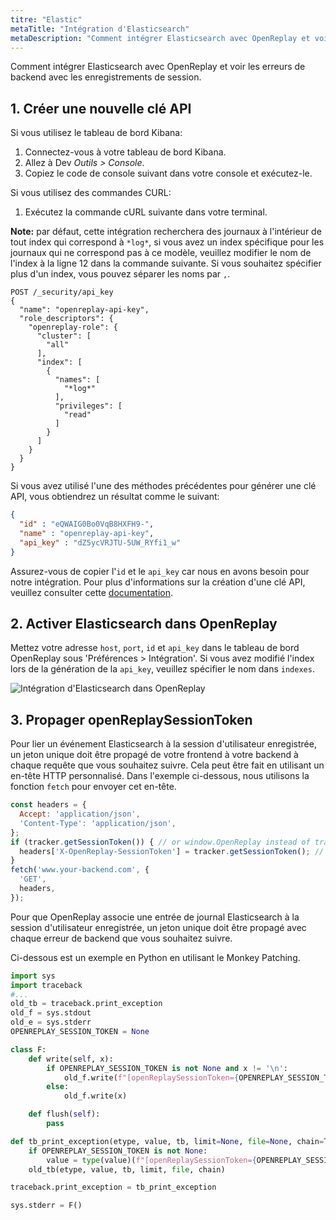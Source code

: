```yaml
---
titre: "Elastic"
metaTitle: "Intégration d'Elasticsearch"
metaDescription: "Comment intégrer Elasticsearch avec OpenReplay et voir les erreurs de backend avec les replays de session."
---
```


Comment intégrer Elasticsearch avec OpenReplay et voir les erreurs de backend avec les enregistrements de session.

## 1. Créer une nouvelle clé API

Si vous utilisez le tableau de bord Kibana:
1. Connectez-vous à votre tableau de bord Kibana.
2. Allez à Dev *Outils > Console*.
3. Copiez le code de console suivant dans votre console et exécutez-le.

Si vous utilisez des commandes CURL:
1. Exécutez la commande cURL suivante dans votre terminal.

**Note:** par défaut, cette intégration recherchera des journaux à l'intérieur de tout index qui correspond à `*log*`, si vous avez un index spécifique pour les journaux qui ne correspond pas à ce modèle, veuillez modifier le nom de l'index à la ligne 12 dans la commande suivante. Si vous souhaitez spécifier plus d'un index, vous pouvez séparer les noms par `,`.


```shell
POST /_security/api_key
{
  "name": "openreplay-api-key",
  "role_descriptors": {
    "openreplay-role": {
      "cluster": [
        "all"
      ],
      "index": [
        {
          "names": [
            "*log*"
          ],
          "privileges": [
            "read"
          ]
        }
      ]
    }
  }
}
```


Si vous avez utilisé l'une des méthodes précédentes pour générer une clé API, vous obtiendrez un résultat comme le suivant:


```json
{
  "id" : "eQWAIG0Bo0VqB8HXFH9-",
  "name" : "openreplay-api-key",
  "api_key" : "dZ5ycVRJTU-5UW_RYfi1_w"
}
```


Assurez-vous de copier l'`id` et le `api_key` car nous en avons besoin pour notre intégration. Pour plus d'informations sur la création d'une clé API, veuillez consulter cette [documentation](https://www.elastic.co/guide/en/elasticsearch/reference/master/security-api-create-api-key.html).

## 2. Activer Elasticsearch dans OpenReplay

Mettez votre adresse `host`, `port`, `id` et `api_key` dans le tableau de bord OpenReplay sous 'Préférences > Intégration'.
Si vous avez modifié l'index lors de la génération de la `api_key`, veuillez spécifier le nom dans `indexes`.

![Intégration d'Elasticsearch dans OpenReplay](/static/elastic-1.png#center)

## 3. Propager openReplaySessionToken

Pour lier un événement Elasticsearch à la session d'utilisateur enregistrée, un jeton unique doit être propagé de votre frontend à votre backend à chaque requête que vous souhaitez suivre. Cela peut être fait en utilisant un en-tête HTTP personnalisé. Dans l'exemple ci-dessous, nous utilisons la fonction `fetch` pour envoyer cet en-tête.


```javascript
const headers = {
  Accept: 'application/json',
  'Content-Type': 'application/json',
};
if (tracker.getSessionToken()) { // or window.OpenReplay instead of tracker if you're using the snippet
  headers['X-OpenReplay-SessionToken'] = tracker.getSessionToken(); // Inject openReplaySessionToken
}
fetch('www.your-backend.com', {
  'GET',
  headers,
});
```


Pour que OpenReplay associe une entrée de journal Elasticsearch à la session d'utilisateur enregistrée, un jeton unique doit être propagé avec chaque erreur de backend que vous souhaitez suivre.

Ci-dessous est un exemple en Python en utilisant le Monkey Patching.


```python
import sys
import traceback
#...
old_tb = traceback.print_exception
old_f = sys.stdout
old_e = sys.stderr
OPENREPLAY_SESSION_TOKEN = None

class F:
    def write(self, x):
        if OPENREPLAY_SESSION_TOKEN is not None and x != '\n':
            old_f.write(f"[openReplaySessionToken={OPENREPLAY_SESSION_TOKEN}] {x}")
        else:
            old_f.write(x)

    def flush(self):
        pass

def tb_print_exception(etype, value, tb, limit=None, file=None, chain=True):
    if OPENREPLAY_SESSION_TOKEN is not None:
        value = type(value)(f"[openReplaySessionToken={OPENREPLAY_SESSION_TOKEN}] " + str(value))
    old_tb(etype, value, tb, limit, file, chain)

traceback.print_exception = tb_print_exception

sys.stderr = F()
```

